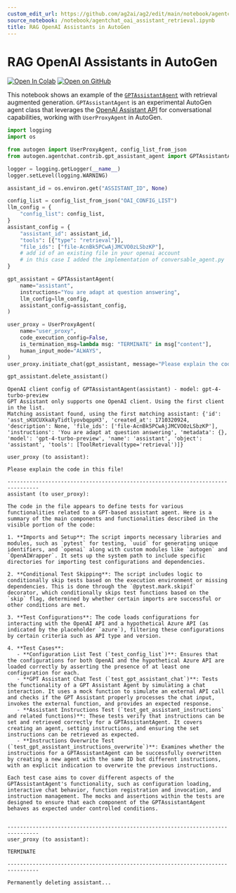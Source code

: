 ```yaml
---
custom_edit_url: https://github.com/ag2ai/ag2/edit/main/notebook/agentchat_oai_assistant_retrieval.ipynb
source_notebook: /notebook/agentchat_oai_assistant_retrieval.ipynb
title: RAG OpenAI Assistants in AutoGen
---
```

# RAG OpenAI Assistants in AutoGen
[![Open In Colab](https://colab.research.google.com/assets/colab-badge.svg)](https://colab.research.google.com/github/ag2ai/ag2/blob/main/notebook/agentchat_oai_assistant_retrieval.ipynb)
[![Open on GitHub](https://img.shields.io/badge/Open%20on%20GitHub-grey?logo=github)](https://github.com/ag2ai/ag2/blob/main/notebook/agentchat_oai_assistant_retrieval.ipynb)





This notebook shows an example of the
[`GPTAssistantAgent`](https://github.com/ag2ai/ag2/blob/main/autogen/agentchat/contrib/gpt_assistant_agent.py)
with retrieval augmented generation. `GPTAssistantAgent` is an
experimental AutoGen agent class that leverages the [OpenAI Assistant
API](https://platform.openai.com/docs/assistants/overview) for
conversational capabilities, working with `UserProxyAgent` in AutoGen.

```python
import logging
import os

from autogen import UserProxyAgent, config_list_from_json
from autogen.agentchat.contrib.gpt_assistant_agent import GPTAssistantAgent

logger = logging.getLogger(__name__)
logger.setLevel(logging.WARNING)

assistant_id = os.environ.get("ASSISTANT_ID", None)

config_list = config_list_from_json("OAI_CONFIG_LIST")
llm_config = {
    "config_list": config_list,
}
assistant_config = {
    "assistant_id": assistant_id,
    "tools": [{"type": "retrieval"}],
    "file_ids": ["file-AcnBk5PCwAjJMCVO0zLSbzKP"],
    # add id of an existing file in your openai account
    # in this case I added the implementation of conversable_agent.py
}

gpt_assistant = GPTAssistantAgent(
    name="assistant",
    instructions="You are adapt at question answering",
    llm_config=llm_config,
    assistant_config=assistant_config,
)

user_proxy = UserProxyAgent(
    name="user_proxy",
    code_execution_config=False,
    is_termination_msg=lambda msg: "TERMINATE" in msg["content"],
    human_input_mode="ALWAYS",
)
user_proxy.initiate_chat(gpt_assistant, message="Please explain the code in this file!")

gpt_assistant.delete_assistant()
```

``` text
OpenAI client config of GPTAssistantAgent(assistant) - model: gpt-4-turbo-preview
GPT Assistant only supports one OpenAI client. Using the first client in the list.
Matching assistant found, using the first matching assistant: {'id': 'asst_sKUCUXkaXyTidtlyovbqppH3', 'created_at': 1710320924, 'description': None, 'file_ids': ['file-AcnBk5PCwAjJMCVO0zLSbzKP'], 'instructions': 'You are adapt at question answering', 'metadata': {}, 'model': 'gpt-4-turbo-preview', 'name': 'assistant', 'object': 'assistant', 'tools': [ToolRetrieval(type='retrieval')]}
```

``` text
user_proxy (to assistant):

Please explain the code in this file!

--------------------------------------------------------------------------------
assistant (to user_proxy):

The code in the file appears to define tests for various functionalities related to a GPT-based assistant agent. Here is a summary of the main components and functionalities described in the visible portion of the code:

1. **Imports and Setup**: The script imports necessary libraries and modules, such as `pytest` for testing, `uuid` for generating unique identifiers, and `openai` along with custom modules like `autogen` and `OpenAIWrapper`. It sets up the system path to include specific directories for importing test configurations and dependencies.

2. **Conditional Test Skipping**: The script includes logic to conditionally skip tests based on the execution environment or missing dependencies. This is done through the `@pytest.mark.skipif` decorator, which conditionally skips test functions based on the `skip` flag, determined by whether certain imports are successful or other conditions are met.

3. **Test Configurations**: The code loads configurations for interacting with the OpenAI API and a hypothetical Azure API (as indicated by the placeholder `azure`), filtering these configurations by certain criteria such as API type and version.

4. **Test Cases**:
   - **Configuration List Test (`test_config_list`)**: Ensures that the configurations for both OpenAI and the hypothetical Azure API are loaded correctly by asserting the presence of at least one configuration for each.
   - **GPT Assistant Chat Test (`test_gpt_assistant_chat`)**: Tests the functionality of a GPT Assistant Agent by simulating a chat interaction. It uses a mock function to simulate an external API call and checks if the GPT Assistant properly processes the chat input, invokes the external function, and provides an expected response.
   - **Assistant Instructions Test (`test_get_assistant_instructions` and related functions)**: These tests verify that instructions can be set and retrieved correctly for a GPTAssistantAgent. It covers creating an agent, setting instructions, and ensuring the set instructions can be retrieved as expected.
   - **Instructions Overwrite Test (`test_gpt_assistant_instructions_overwrite`)**: Examines whether the instructions for a GPTAssistantAgent can be successfully overwritten by creating a new agent with the same ID but different instructions, with an explicit indication to overwrite the previous instructions.

Each test case aims to cover different aspects of the GPTAssistantAgent's functionality, such as configuration loading, interactive chat behavior, function registration and invocation, and instruction management. The mocks and assertions within the tests are designed to ensure that each component of the GPTAssistantAgent behaves as expected under controlled conditions.


--------------------------------------------------------------------------------
user_proxy (to assistant):

TERMINATE

--------------------------------------------------------------------------------
```

``` text
Permanently deleting assistant...
```
